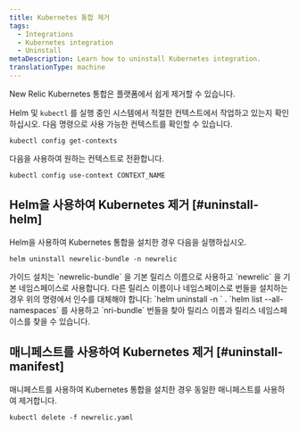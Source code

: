 ```yaml
---
title: Kubernetes 통합 제거
tags:
  - Integrations
  - Kubernetes integration
  - Uninstall
metaDescription: Learn how to uninstall Kubernetes integration.
translationType: machine
---
```


New Relic Kubernetes 통합은 플랫폼에서 쉽게 제거할 수 있습니다.

Helm 및 `kubectl` 를 실행 중인 시스템에서 적절한 컨텍스트에서 작업하고 있는지 확인하십시오. 다음 명령으로 사용 가능한 컨텍스트를 확인할 수 있습니다.

```
kubectl config get-contexts
```

다음을 사용하여 원하는 컨텍스트로 전환합니다.

```
kubectl config use-context CONTEXT_NAME
```

## Helm을 사용하여 Kubernetes 제거 [#uninstall-helm]

Helm을 사용하여 Kubernetes 통합을 설치한 경우 다음을 실행하십시오.

```
helm uninstall newrelic-bundle -n newrelic
```

<Callout variant="important">
  가이드 설치는 `newrelic-bundle` 을 기본 릴리스 이름으로 사용하고 `newrelic` 을 기본 네임스페이스로 사용합니다. 다른 릴리스 이름이나 네임스페이스로 번들을 설치하는 경우 위의 명령에서 인수를 대체해야 합니다: `helm uninstall <RELEASE-NAME> -n <RELEASE-NAMESPACE>` . `helm list --all-namespaces` 를 사용하고 `nri-bundle` 번들을 찾아 릴리스 이름과 릴리스 네임스페이스를 찾을 수 있습니다.
</Callout>

## 매니페스트를 사용하여 Kubernetes 제거 [#uninstall-manifest]

매니페스트를 사용하여 Kubernetes 통합을 설치한 경우 동일한 매니페스트를 사용하여 제거합니다.

```
kubectl delete -f newrelic.yaml
```